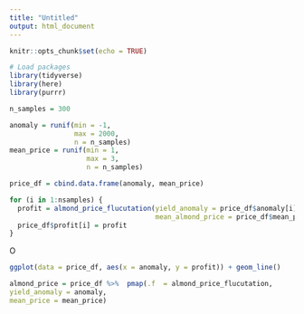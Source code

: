 ```yaml
---
title: "Untitled"
output: html_document
---
```


```r
knitr::opts_chunk$set(echo = TRUE)
```

```r
# Load packages
library(tidyverse)
library(here)
library(purrr)
```
```r
n_samples = 300

anomaly = runif(min = -1, 
                max = 2000,
                n = n_samples)
mean_price = runif(min = 1, 
                   max = 3, 
                   n = n_samples)

price_df = cbind.data.frame(anomaly, mean_price)
```

```r

for (i in 1:nsamples) {
  profit = almond_price_flucutation(yield_anomaly = price_df$anomaly[i],
                                    mean_almond_price = price_df$mean_price[i])
  price_df$profit[i] = profit
}
```
O
```r
ggplot(data = price_df, aes(x = anomaly, y = profit)) + geom_line()
```


```r
almond_price = price_df %>%  pmap(.f  = almond_price_flucutation,
yield_anomaly = anomaly, 
mean_price = mean_price)
```

